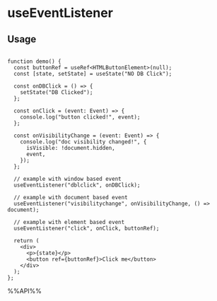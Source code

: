 # useEventListener


## Usage

```tsx live

function demo() {
  const buttonRef = useRef<HTMLButtonElement>(null);
  const [state, setState] = useState("NO DB Click");

  const onDBClick = () => {
    setState("DB Clicked");
  };

  const onClick = (event: Event) => {
    console.log("button clicked!", event);
  };

  const onVisibilityChange = (event: Event) => {
    console.log("doc visibility changed!", {
      isVisible: !document.hidden,
      event,
    });
  };

  // example with window based event
  useEventListener("dblclick", onDBClick);

  // example with document based event
  useEventListener("visibilitychange", onVisibilityChange, () => document);

  // example with element based event
  useEventListener("click", onClick, buttonRef);

  return (
    <div>
      <p>{state}</p>
      <button ref={buttonRef}>Click me</button>
    </div>
  );
};

```

%%API%%
